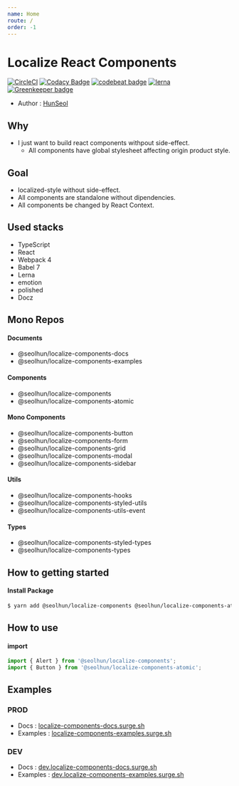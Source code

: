 ```yaml
---
name: Home
route: /
order: -1
---
```


# Localize React Components

[![CircleCI](https://circleci.com/gh/Seolhun/localize-components/tree/master.svg?style=svg)](https://circleci.com/gh/Seolhun/localize-components/tree/master)
[![Codacy Badge](https://api.codacy.com/project/badge/Grade/87c0d9f96fc74d94b60c0c397a6b30c6)](https://www.codacy.com/app/shun10114/localize-components?utm_source=github.com&amp;utm_medium=referral&amp;utm_content=Seolhun/localize-components&amp;utm_campaign=Badge_Grade)
[![codebeat badge](https://codebeat.co/badges/2ab413e3-946a-4719-bb75-07e76851cbba)](https://codebeat.co/projects/github-com-seolhun-localize-components-master)
[![lerna](https://img.shields.io/badge/maintained%20with-lerna-cc00ff.svg)](https://lernajs.io/) [![Greenkeeper badge](https://badges.greenkeeper.io/Seolhun/localize-components.svg)](https://greenkeeper.io/)

- Author : [HunSeol](https://github.com/Seolhun/)

## Why
- I just want to build react components withpout side-effect.
  - All components have global stylesheet affecting origin product style.

## Goal
- localized-style without side-effect.
- All components are standalone without dipendencies.
- All components be changed by React Context.

## Used stacks
- TypeScript
- React
- Webpack 4
- Babel 7
- Lerna
- emotion
- polished
- Docz

## Mono Repos
#### Documents
- @seolhun/localize-components-docs
- @seolhun/localize-components-examples

#### Components
- @seolhun/localize-components
- @seolhun/localize-components-atomic

#### Mono Components
- @seolhun/localize-components-button
- @seolhun/localize-components-form
- @seolhun/localize-components-grid
- @seolhun/localize-components-modal
- @seolhun/localize-components-sidebar

#### Utils
- @seolhun/localize-components-hooks
- @seolhun/localize-components-styled-utils
- @seolhun/localize-components-utils-event

#### Types
- @seolhun/localize-components-styled-types
- @seolhun/localize-components-types


## How to getting started
#### Install Package
```bash
$ yarn add @seolhun/localize-components @seolhun/localize-components-atomic
```

## How to use
#### import
```js
import { Alert } from '@seolhun/localize-components';
import { Button } from '@seolhun/localize-components-atomic';
```

## Examples
### PROD
- Docs : [localize-components-docs.surge.sh](http://localize-components-docs.surge.sh/#/)
- Examples : [localize-components-examples.surge.sh](http://localize-components-examples.surge.sh/#/)

### DEV
- Docs : [dev.localize-components-docs.surge.sh](http://dev.localize-components-docs.surge.sh/#/)
- Examples : [dev.localize-components-examples.surge.sh](http://dev.localize-components-examples.surge.sh/#/)
